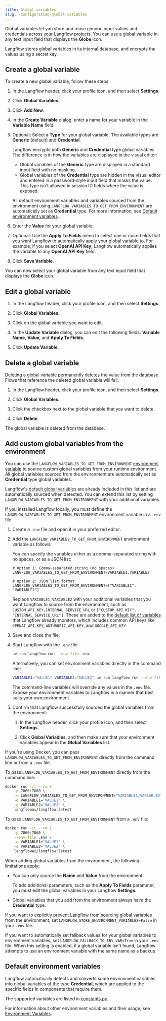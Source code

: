 ```yaml
---
title: Global variables
slug: /configuration-global-variables
---
```



Global variables let you store and reuse generic input values and credentials across your [Langflow projects](/concepts-flows#projects).
You can use a global variable in any text input field that displays the <Icon name="Globe" aria-hidden="true"/> **Globe** icon.

Langflow stores global variables in its internal database, and encrypts the values using a secret key.

<EnvGlobalVars />

## Create a global variable

To create a new global variable, follow these steps.

1. In the Langflow header, click your profile icon, and then select **Settings**.
2. Click **Global Variables**.

3. Click **Add New**.

4. In the **Create Variable** dialog, enter a name for your variable in the **Variable Name** field.

5. Optional: Select a **Type** for your global variable. The available types are **Generic** (default) and **Credential**.

   Langflow encrypts both **Generic** and **Credential** type global variables. The difference is in how the variables are displayed in the visual editor:

   * Global variables of the **Generic** type are displayed in a standard input field with no masking.
   * Global variables of the **Credential** type are hidden in the visual editor and entered in a password-style input field that masks the value. This type isn't allowed in session ID fields where the value is exposed.

   All default environment variables and variables sourced from the environment using `LANGFLOW_VARIABLES_TO_GET_FROM_ENVIRONMENT` are automatically set as **Credential** type.
   For more information, see [Default environment variables](#default-environment-variables).

6. Enter the **Value** for your global variable.

7. Optional: Use the **Apply To Fields** menu to select one or more fields that you want Langflow to automatically apply your global variable to. For example, if you select **OpenAI API Key**, Langflow automatically applies the variable to any **OpenAI API Key** field.

8. Click **Save Variable**.

You can now select your global variable from any text input field that displays the <Icon name="Globe" aria-hidden="true"/> **Globe** icon.

## Edit a global variable

1. In the Langflow header, click your profile icon, and then select **Settings**.

2. Click **Global Variables**.

3. Click on the global variable you want to edit.

4. In the **Update Variable** dialog, you can edit the following fields: **Variable Name**, **Value**, and **Apply To Fields**.

5. Click **Update Variable**.

## Delete a global variable

Deleting a global variable permanently deletes the value from the database.
Flows that reference the deleted global variable will fail.

1. In the Langflow header, click your profile icon, and then select **Settings**.

2. Click **Global Variables**.

3. Click the checkbox next to the global variable that you want to delete.

4. Click <Icon name="Trash2" aria-hidden="true"/> **Delete**.

The global variable is deleted from the database.

## Add custom global variables from the environment

You can use the `LANGFLOW_VARIABLES_TO_GET_FROM_ENVIRONMENT` [environment variable](/environment-variables#langflow-variables-to-get-from-environment) to source custom global variables from your runtime environment.
All global variables sourced from the environment are automatically set as **Credential** type global variables.

Langflow's [default global variables](#default-environment-variables) are already included in this list and are automatically sourced when detected.
You can extend this list by setting `LANGFLOW_VARIABLES_TO_GET_FROM_ENVIRONMENT` with your additional variables.

<Tabs>
<TabItem value="local" label="Local" default>

If you installed Langflow locally, you must define the `LANGFLOW_VARIABLES_TO_GET_FROM_ENVIRONMENT` environment variable in a `.env` file.

1. Create a `.env` file and open it in your preferred editor.

2. Add the `LANGFLOW_VARIABLES_TO_GET_FROM_ENVIRONMENT` environment variable as follows:

   You can specify the variables either as a comma-separated string with no spaces, or as a JSON list:

   ```text
   # Option 1: Comma-separated string (no spaces)
   LANGFLOW_VARIABLES_TO_GET_FROM_ENVIRONMENT=VARIABLE1,VARIABLE2

   # Option 2: JSON list format
   LANGFLOW_VARIABLES_TO_GET_FROM_ENVIRONMENT=["VARIABLE1", "VARIABLE2"]
   ```

   Replace `VARIABLE1,VARIABLE2` with your additional variables that you want Langflow to source from the environment, such as `CUSTOM_API_KEY,INTERNAL_SERVICE_URL` or `["CUSTOM_API_KEY", "INTERNAL_SERVICE_URL"]`.
   These are added to the [default list of variables](#default-environment-variables) that Langflow already monitors, which includes common API keys like `OPENAI_API_KEY`, `ANTHROPIC_API_KEY`, and `GOOGLE_API_KEY`.

3. Save and close the file.

4. Start Langflow with the `.env` file:

   ```bash
   uv run langflow run --env-file .env
   ```

   Alternatively, you can set environment variables directly in the command line:

   ```bash
   VARIABLE1="VALUE1" VARIABLE2="VALUE2" uv run langflow run --env-file .env
   ```

   The command-line variables will override any values in the `.env` file.
   Expose your environment variables to Langflow in a manner that best suits your own environment.

5. Confirm that Langflow successfully sourced the global variables from the environment:

   1. In the Langflow header, click your profile icon, and then select **Settings**.

   2. Click **Global Variables**, and then make sure that your environment variables appear in the **Global Variables** list.

</TabItem>
<TabItem value="docker" label="Docker">

If you're using Docker, you can pass `LANGFLOW_VARIABLES_TO_GET_FROM_ENVIRONMENT` directly from the command line or from a `.env` file.

To pass `LANGFLOW_VARIABLES_TO_GET_FROM_ENVIRONMENT` directly from the command line:

```bash
docker run -it --rm \
    -p 7860:7860 \
    -e LANGFLOW_VARIABLES_TO_GET_FROM_ENVIRONMENT="VARIABLE1,VARIABLE2" \
    -e VARIABLE1="VALUE1" \
    -e VARIABLE2="VALUE2" \
    langflowai/langflow:latest
```

To pass `LANGFLOW_VARIABLES_TO_GET_FROM_ENVIRONMENT` from a `.env` file:

```bash
docker run -it --rm \
    -p 7860:7860 \
    --env-file .env \
    -e VARIABLE1="VALUE1" \
    -e VARIABLE2="VALUE2" \
    langflowai/langflow:latest
```

</TabItem>
</Tabs>

When adding global variables from the environment, the following limitations apply:

- You can only source the **Name** and **Value** from the environment.

  To add additional parameters, such as the **Apply To Fields** parameter, you must edit the global variables in your Langflow **Settings**.

- Global variables that you add from the environment always have the **Credential** type.

If you want to explicitly prevent Langflow from sourcing global variables from the environment, set `LANGFLOW_STORE_ENVIRONMENT_VARIABLES=False` in your `.env` file.

If you want to automatically set fallback values for your global variables to environment variables, set `LANGFLOW_FALLBACK_TO_ENV_VAR=True` in your `.env` file. When this setting is enabled, if a global variable isn't found, Langflow attempts to use an environment variable with the same name as a backup.

## Default environment variables

Langflow automatically detects and converts some environment variables into global variables of the type **Credential**, which are applied to the specific fields in components that require them.

The supported variables are listed in [constants.py](https://github.com/langflow-ai/langflow/blob/main/src/lfx/src/lfx/services/settings/constants.py).

For information about other environment variables and their usage, see [Environment Variables](/environment-variables).